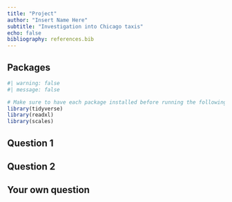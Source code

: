 ```yaml
---
title: "Project"
author: "Insert Name Here"
subtitle: "Investigation into Chicago taxis"
echo: false
bibliography: references.bib
---
```


## Packages 

```r
#| warning: false
#| message: false

# Make sure to have each package installed before running the following code
library(tidyverse)
library(readxl)
library(scales)
```

## Question 1


## Question 2 


## Your own question 

